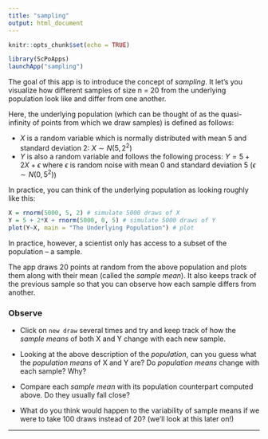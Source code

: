 ```yaml
---
title: "sampling"
output: html_document
---
```


```r
knitr::opts_chunk$set(echo = TRUE)
```

```r
library(ScPoApps)
launchApp("sampling")
```

The goal of this app is to introduce the concept of *sampling*. It let's you visualize how different samples of size n = 20 from the underlying population look like and differ from one another.

Here, the underlying population (which can be thought of as the quasi-infinity of points from which we draw samples) is defined as follows:

+ $X$ is a random variable which is normally distributed with mean 5 and standard deviation 2: $X \sim N(5, 2^2)$
+ $Y$ is also a random variable and follows the following process: $Y = 5 + 2X + \epsilon$ where $\epsilon$ is random noise with mean 0 and standard deviation 5 ($\epsilon \sim N(0, 5^2)$)

In practice, you can think of the underlying population as looking roughly like this:

```r
X = rnorm(5000, 5, 2) # simulate 5000 draws of X
Y = 5 + 2*X + rnorm(5000, 0, 5) # simulate 5000 draws of Y
plot(Y~X, main = "The Underlying Population") # plot
```

In practice, however, a scientist only has access to a subset of the population -- a sample.

The app draws 20 points at random from the above population and plots them along with their mean (called the *sample mean*). It also keeps track of the previous sample so that you can observe how each sample differs from another.

### Observe

+ Click on `new draw` several times and try and keep track of how the *sample means* of both X and Y change with each new sample.

+ Looking at the above description of the *population*, can you guess what the *population means* of X and Y are? Do *population means* change with each sample? Why?

+ Compare each *sample mean* with its population counterpart computed above. Do they usually fall close?

+ What do you think would happen to the variability of sample means if we were to take 100 draws instead of 20? (we'll look at this later on!)



---
